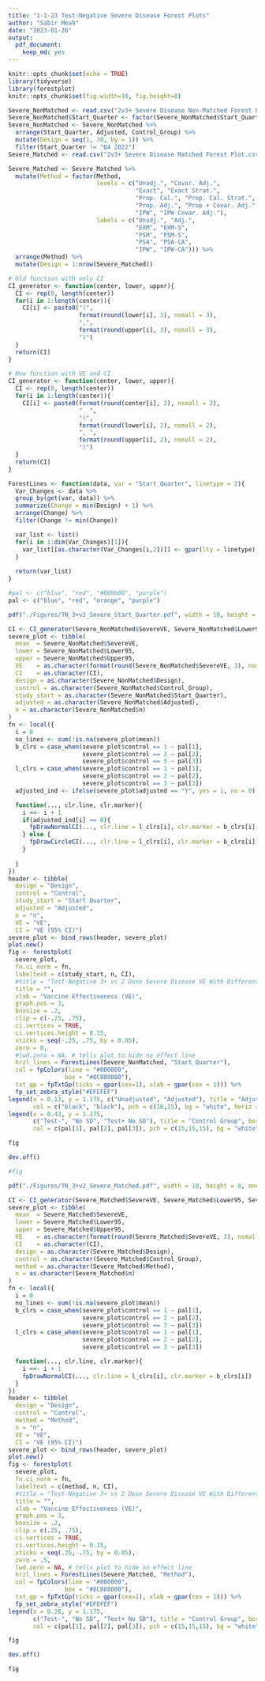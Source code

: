 ```yaml
---
title: "1-1-23 Test-Negative Severe Disease Forest Plots"
author: "Sabir Meah"
date: "2023-01-26"
output: 
  pdf_document: 
    keep_md: yes
---
```


```r
knitr::opts_chunk$set(echo = TRUE)
library(tidyverse)
library(forestplot)
knitr::opts_chunk$set(fig.width=10, fig.height=8) 
```

```r
Severe_NonMatched <- read.csv("2v3+ Severe Disease Non-Matched Forest Plot.csv") 
Severe_NonMatched$Start_Quarter <- factor(Severe_NonMatched$Start_Quarter, levels = c("Q4 2021", "Q1 2022", "Q2 2022", "Q3 2022", "Q4 2022"))
Severe_NonMatched <- Severe_NonMatched %>% 
  arrange(Start_Quarter, Adjusted, Control_Group) %>%
  mutate(Design = seq(1, 30, by = 1)) %>%
  filter(Start_Quarter != "Q4 2022")
Severe_Matched <- read.csv("2v3+ Severe Disease Matched Forest Plot.csv")

Severe_Matched <- Severe_Matched %>%
  mutate(Method = factor(Method, 
                         levels = c("Unadj.", "Covar. Adj.", 
                                    "Exact", "Exact Strat.",
                                    "Prop. Cal.", "Prop. Cal. Strat.",
                                    "Prop. Adj.", "Prop + Covar. Adj.",
                                    "IPW", "IPW Covar. Adj."),
                         labels = c("Unadj.", "Adj.", 
                                    "EXM", "EXM-S",
                                    "PSM", "PSM-S",
                                    "PSA", "PSA-CA",
                                    "IPW", "IPW-CA"))) %>%
  arrange(Method) %>%
  mutate(Design = 1:nrow(Severe_Matched))
```

```r
# Old function with only CI
CI_generator <- function(center, lower, upper){
  CI <- rep(0, length(center))
  for(i in 1:length(center)){
    CI[i] <- paste0("(", 
                    format(round(lower[i], 3), nsmall = 3), 
                    ",", 
                    format(round(upper[i], 3), nsmall = 3), 
                    ")")
  }
  return(CI)
}

# New function with VE and CI
CI_generator <- function(center, lower, upper){
  CI <- rep(0, length(center))
  for(i in 1:length(center)){
    CI[i] <- paste0(format(round(center[i], 2), nsmall = 2),
                    "  ",
                    "(", 
                    format(round(lower[i], 2), nsmall = 2), 
                    ", ", 
                    format(round(upper[i], 2), nsmall = 2), 
                    ")")
  }
  return(CI)
}
```

```r
ForestLines <- function(data, var = "Start_Quarter", linetype = 2){
  Var_Changes <- data %>%
  group_by(get(var, data)) %>%
  summarize(Change = min(Design) + 1) %>%
  arrange(Change) %>%
  filter(Change != min(Change))

  var_list <- list()
  for(i in 1:dim(Var_Changes)[1]){
    var_list[[as.character(Var_Changes[i,2])]] <- gpar(lty = linetype)
  }
  
  return(var_list)
}
```

```r
#pal <- c("blue", "red", "#009b00", "purple")
pal <- c("blue", "red", "orange", "purple")
```

```r
pdf("./Figures/TN_3+v2_Severe_Start_Quarter.pdf", width = 10, height = 8, onefile = FALSE)

CI <- CI_generator(Severe_NonMatched$SevereVE, Severe_NonMatched$Lower95, Severe_NonMatched$Upper95)
severe_plot <- tibble(
  mean  = Severe_NonMatched$SevereVE, 
  lower = Severe_NonMatched$Lower95,
  upper = Severe_NonMatched$Upper95,
  VE    = as.character(format(round(Severe_NonMatched$SevereVE, 3), nsmall = 3)),
  CI    = as.character(CI),
  design = as.character(Severe_NonMatched$Design),
  control = as.character(Severe_NonMatched$Control_Group),
  study_start = as.character(Severe_NonMatched$Start_Quarter),
  adjusted = as.character(Severe_NonMatched$Adjusted),
  n = as.character(Severe_NonMatched$n)
)
fn <- local({
  i = 0
  no_lines <- sum(!is.na(severe_plot$mean))
  b_clrs = case_when(severe_plot$control == 1 ~ pal[1], 
                     severe_plot$control == 2 ~ pal[2],
                     severe_plot$control == 3 ~ pal[3])
  l_clrs = case_when(severe_plot$control == 1 ~ pal[1], 
                     severe_plot$control == 2 ~ pal[2],
                     severe_plot$control == 3 ~ pal[3])
  adjusted_ind <- ifelse(severe_plot$adjusted == "Y", yes = 1, no = 0)

  function(..., clr.line, clr.marker){
    i <<- i + 1
    if(adjusted_ind[i] == 0){
      fpDrawNormalCI(..., clr.line = l_clrs[i], clr.marker = b_clrs[i])
    } else {
      fpDrawCircleCI(..., clr.line = l_clrs[i], clr.marker = b_clrs[i])
    }
    
  }
})
header <- tibble(
  design = "Design",
  control = "Control",
  study_start = "Start Quarter",
  adjusted = "Adjusted",
  n = "n",
  VE = "VE",
  CI = "VE (95% CI)")
severe_plot <- bind_rows(header, severe_plot)
plot.new()
fig <- forestplot(
  severe_plot, 
  fn.ci_norm = fn,
  labeltext = c(study_start, n, CI), 
  #title = "Test-Negative 3+ vs 2 Dose Severe Disease VE With Different Non-Matched Designs",
  title = "",
  xlab = "Vaccine Effectiveness (VE)",
  graph.pos = 3,
  boxsize = .2,
  clip = c(-.25, .75),
  ci.vertices = TRUE,
  ci.vertices.height = 0.15,
  xticks = seq(-.25, .75, by = 0.05),
  zero = 0, 
  #lwd.zero = NA, # tells plot to hide no effect line
  hrzl_lines = ForestLines(Severe_NonMatched, "Start_Quarter"),
  col = fpColors(line = "#000000",
                box = "#8C808080"),
  txt_gp = fpTxtGp(ticks = gpar(cex=1), xlab = gpar(cex = 1))) %>%
  fp_set_zebra_style("#EFEFEF")
legend(x = 0.13, y = 1.175, c("Unadjusted", "Adjusted"), title = "Adjusted", border = "#CCCCCC", box.lwd = 1.5, 
       col = c("black", "black"), pch = c(16,15), bg = "white", horiz = TRUE, xpd = TRUE) 
legend(x = 0.43, y = 1.175, 
       c("Test-", "No SD", "Test+ No SD"), title = "Control Group", border = "#CCCCCC", box.lwd = 1.5, 
       col = c(pal[1], pal[2], pal[3]), pch = c(15,15,15), bg = "white", horiz = TRUE, xpd = TRUE) 

fig

dev.off()

#fig
```

```r
pdf("./Figures/TN_3+v2_Severe_Matched.pdf", width = 10, height = 8, onefile = FALSE)

CI <- CI_generator(Severe_Matched$SevereVE, Severe_Matched$Lower95, Severe_Matched$Upper95)
severe_plot <- tibble(
  mean  = Severe_Matched$SevereVE, 
  lower = Severe_Matched$Lower95,
  upper = Severe_Matched$Upper95,
  VE    = as.character(format(round(Severe_Matched$SevereVE, 3), nsmall = 3)),
  CI    = as.character(CI),
  design = as.character(Severe_Matched$Design),
  control = as.character(Severe_Matched$Control_Group),
  method = as.character(Severe_Matched$Method),
  n = as.character(Severe_Matched$n)
)
fn <- local({
  i = 0
  no_lines <- sum(!is.na(severe_plot$mean))
  b_clrs = case_when(severe_plot$control == 1 ~ pal[1], 
                     severe_plot$control == 2 ~ pal[2],
                     severe_plot$control == 3 ~ pal[3])
  l_clrs = case_when(severe_plot$control == 1 ~ pal[1], 
                     severe_plot$control == 2 ~ pal[2],
                     severe_plot$control == 3 ~ pal[3])

  function(..., clr.line, clr.marker){
    i <<- i + 1
    fpDrawNormalCI(..., clr.line = l_clrs[i], clr.marker = b_clrs[i])
  }
})
header <- tibble(
  design = "Design",
  control = "Control",
  method = "Method",
  n = "n",
  VE = "VE",
  CI = "VE (95% CI)")
severe_plot <- bind_rows(header, severe_plot)
plot.new()
fig <- forestplot(
  severe_plot, 
  fn.ci_norm = fn,
  labeltext = c(method, n, CI), 
  #title = "Test-Negative 3+ vs 2 Dose Severe Disease VE With Different Matched Designs (Q4 2021 Index Date)",
  title = "",
  xlab = "Vaccine Effectiveness (VE)",
  graph.pos = 3,
  boxsize = .2,
  clip = c(.25, .75),
  ci.vertices = TRUE,
  ci.vertices.height = 0.15,
  xticks = seq(.25, .75, by = 0.05),
  zero = .5, 
  lwd.zero = NA, # tells plot to hide no effect line
  hrzl_lines = ForestLines(Severe_Matched, "Method"),
  col = fpColors(line = "#000000",
                box = "#8C808080"),
  txt_gp = fpTxtGp(ticks = gpar(cex=1), xlab = gpar(cex = 1))) %>%
  fp_set_zebra_style("#EFEFEF")
legend(x = 0.26, y = 1.175, 
       c("Test-", "No SD", "Test+ No SD"), title = "Control Group", border = "#CCCCCC", box.lwd = 1.5, 
       col = c(pal[1], pal[2], pal[3]), pch = c(15,15,15), bg = "white", horiz = TRUE, xpd = TRUE) 

fig

dev.off()

fig
```







